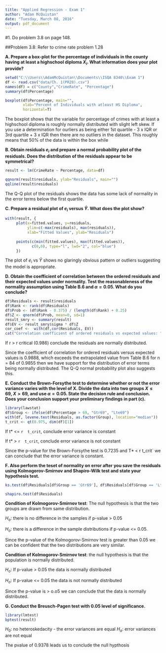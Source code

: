 ```yaml
---
title: "Applied Regression - Exam 1"
author: "Adam McQuistan"
date: "Tuesday, March 08, 2016"
output: pdf_document
---
```



#1.  Do problem 3.8 on page 148.

##Problem 3.8: Refer to crime rate problem 1.28

__A. Prepare a box-plot for the percentage of individuals in the county having at least a highschool diploma $X_i$.  What information does your plot provide?__

```r
setwd("C:\\Users\\AdamMcQuistan\\Documents\\ISQA 8340\\Exam 1")
df <- read.csv("data/Ch. 1(PR28).csv")
names(df) = c("County","CrimeRate", "Percentage")
summary(df$Percentage)
```

```r
boxplot(df$Percentage, main="", 
        xlab="Percent of Individuals with atleast HS Diploma", 
        horizontal=T)
```

The boxplot shows that the variable for percentage of crimes with at least a highschool diploma is roughly normally distributed with slight left skew. If you use a determination for ourliers as being either 1st quartile -  3 x IQR or 3rd quartile + 3 x IQR then there are no outliers in the dataset.  This roughly means that 50% of the data is within the box while   







__B.  Obtain residuals $e_i$ and prepare a normal probability plot of the residuals. Does the distribution of the residuals appear to be symmetrical?__


```r
result <- lm(CrimeRate ~ Percentage, data=df)

qqnorm(result$residuals, ylab="Residuals", main="")
qqline(result$residuals)
```

The Q-Q plot of the residuals shows the data has some lack of normality in the error terms below the first quartile.  


__C.  Prepare a residual plot of $e_i$ versus $\widehat{Y}$. What does the plot show?__


```r
with(result, {
     plot(x=fitted.values, y=residuals,
          ylim=c(-max(residuals), max(residuals)),
          xlab="Fitted Values", ylab="Residuals")
     
     points(c(min(fitted.values), max(fitted.values)), 
            c(0,0), type="l", lwd="2", col="blue")
     })

```

The plot of $e_i$ vs $\widehat{Y}$ shows no glaringly obvious pattern or outliers suggesting the model is appropriate. 



__D.  Obtain the coefficient of correlation between the ordered residuals and their expected values under normality.  Test the reasonableness of the normality assumption using Table B.6 and $\alpha = 0.05$.  What do you conclude?__


```r

df$Residuals <- result$residuals
df$Rank <- rank(df$Residuals)
df$Prob <- (df$Rank - 0.375) / (length(df$Rank) + 0.25)
df$Z <- qnorm(df$Prob, mean=0, sd=1)
result_smry <- summary(result)
df$EV <- result_smry$sigma * df$Z
cor_coef <-  with(df,cor(Residuals, EV))
cat("Correlation coefficient of ordered residuals vs expected values: ", cor_coef, "\n", sep="")
```


If r > r critical (0.986) conclude the residuals are normally distributed.  

Since the coefficient of correlation for ordered residuals versus expected values is 0.9888, which exceeds the extrapolated value from Table B.6 for n = 84 of 0.9855 then we have support for the distribution of error terms being normally distributed.  The Q-Q normal probability plot also suggests this.  

__E.  Conduct the Brown-Forsythe test to determine whether or not the error variance varies with the level of X.  Divide the data into two groups $X \leq 69$, $X > 69$, and use $\alpha = 0.05$.  State the decision rule and conclusion.  Does your conclusion support your preliminary findings in part (c). __


```r
library(lawstat)
df$Group <- ifelse(df$Percentage > 69, "Gtr69", "Lte69")
with(df, levene.test(Residuals, as.factor(Group), location="median"))
t_crit <- qt(0.975, dim(df)[1])
```

If t* <= `r  t_crit`, conclude error variance is constant

If t* > `r  t_crit`, conclude error variance is not constant

Since the p-value for the Brown-Forsythe test is 0.7235 and T* < r  t_crit` we can conclude that the error variance is constant.  


__F.  Also perform the teset of normality on error after you save the residuals using Kolmogorov-Smirnov and Shapiro-Wilk test and state your hypothesis test. __


```r
ks.test(df$Residuals[df$Group == 'Gtr69'], df$Residuals[df$Group == 'Lte69'])

shapiro.test(df$Residuals)
```

__Condition of Kolmogorov-Smirnov test__:  The null hypothesis is that the two groups are drawn from same distribution.  

$H_o$: there is no difference in the samples if p-value > 0.05

$H_o$: there is a difference in the sample distributions if p-value <= 0.05. 

Since the p-value of the Kolmogorov-Smirnov test is greater than 0.05 we can be confident that the two distributions are very similar.  


__Condition of Kolmogorov-Smirnov test__: the null hypothesis is that the population is normally distributed.  

$H_o$: If p-value > 0.05 the data is normally distributed

$H_o$: If p-value <= 0.05 the data is not normally distributed 


Since the p-value is > o.o5 we can conclude that the data is normally distributed. 


__G.  Conduct the Breusch-Pagen test with 0.05 level of significance. __



```r
library(lmtest)
bptest(result)
```

$H_0:$ no heteroskedacity - the error variances are equal
$H_a:$ error variances are not equal

The pvalue of 0.9378 leads us to conclude the null hypthosis
